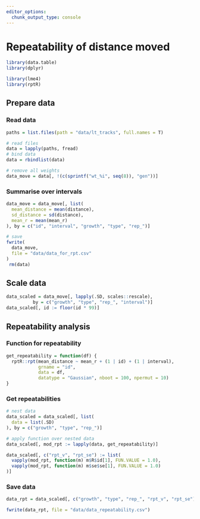 ```yaml
---
editor_options: 
  chunk_output_type: console
---
```

# Repeatability of distance moved

```r
library(data.table)
library(dplyr)

library(lme4)
library(rptR)
```

## Prepare data

### Read data

```r
paths = list.files(path = "data/lt_tracks", full.names = T)

# read files
data = lapply(paths, fread)
# bind data
data = rbindlist(data)

# remove all weights
data_move = data[, !(c(sprintf("wt_%i", seq(8)), "gen"))]
```

### Summarise over intervals

```r
data_move = data_move[, list(
  mean_distance = mean(distance),
  sd_distance = sd(distance),
  mean_r = mean(mean_r)
), by = c("id", "interval", "growth", "type", "rep_")]

# save
fwrite(
  data_move,
  file = "data/data_for_rpt.csv"
)
 rm(data)
```

## Scale data

```r
data_scaled = data_move[, lapply(.SD, scales::rescale), 
          by = c("growth", "type", "rep_", "interval")]
data_scaled[, id := floor(id * 99)]
```

## Repeatability analysis

### Function for repeatability

```r
get_repeatability = function(df) {
  rptR::rpt(mean_distance ~ mean_r + (1 | id) + (1 | interval), 
            grname = "id", 
            data = df, 
            datatype = "Gaussian", nboot = 100, npermut = 10)
}
```

### Get repeatabilities

```r
# nest data
data_scaled = data_scaled[, list(
  data = list(.SD)
), by = c("growth", "type", "rep_")]

# apply function over nested data
data_scaled[, mod_rpt := lapply(data, get_repeatability)]

data_scaled[, c("rpt_v", "rpt_se") := list(
  vapply(mod_rpt, function(m) m$R$id[1], FUN.VALUE = 1.0),
  vapply(mod_rpt, function(m) m$se$se[1], FUN.VALUE = 1.0)
)]
```

### Save data

```r
data_rpt = data_scaled[, c("growth", "type", "rep_", "rpt_v", "rpt_se")]

fwrite(data_rpt, file = "data/data_repeatability.csv")
```
